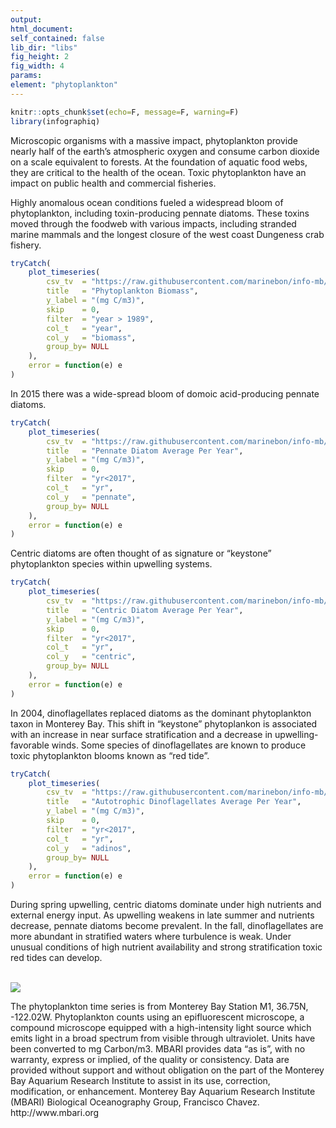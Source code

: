 ```yaml
---
output:
html_document:
self_contained: false
lib_dir: "libs"
fig_height: 2
fig_width: 4
params:
element: "phytoplankton"
---
```


```r
knitr::opts_chunk$set(echo=F, message=F, warning=F)
library(infographiq)
```

<base target="_parent">
Microscopic organisms with a massive impact, phytoplankton provide nearly half of the earth's atmospheric oxygen and consume carbon dioxide on a scale equivalent to forests. At the foundation of aquatic food webs, they are critical to the health of the ocean. Toxic phytoplankton have an impact on public health and commercial fisheries.
<p></p>Highly anomalous ocean conditions fueled a widespread bloom of phytoplankton, including toxin-producing pennate diatoms. These toxins moved through the foodweb with various impacts, including stranded marine mammals and the longest closure of the west coast Dungeness crab fishery.

```r
tryCatch(
    plot_timeseries(
        csv_tv  = "https://raw.githubusercontent.com/marinebon/info-mb/master/prep/data/phytoplankton/SDG14_MB_Monique.csv",
        title   = "Phytoplankton Biomass",
        y_label = "(mg C/m3)",
        skip    = 0,
        filter  = "year > 1989",
        col_t   = "year",
        col_y   = "biomass",
        group_by= NULL
    ),
    error = function(e) e
)
```
In 2015 there was a wide-spread bloom of domoic acid-producing pennate diatoms.

```r
tryCatch(
    plot_timeseries(
        csv_tv  = "https://raw.githubusercontent.com/marinebon/info-mb/master/prep/data/phytoplankton/efm_diatoms_mb_by_year.csv",
        title   = "Pennate Diatom Average Per Year",
        y_label = "(mg C/m3)",
        skip    = 0,
        filter  = "yr<2017",
        col_t   = "yr",
        col_y   = "pennate",
        group_by= NULL
    ),
    error = function(e) e
)
```
Centric diatoms are often thought of as signature or "keystone" phytoplankton species within upwelling systems.

```r
tryCatch(
    plot_timeseries(
        csv_tv  = "https://raw.githubusercontent.com/marinebon/info-mb/master/prep/data/phytoplankton/efm_diatoms_mb_by_year.csv",
        title   = "Centric Diatom Average Per Year",
        y_label = "(mg C/m3)",
        skip    = 0,
        filter  = "yr<2017",
        col_t   = "yr",
        col_y   = "centric",
        group_by= NULL
    ),
    error = function(e) e
)
```
In 2004, dinoflagellates replaced diatoms as the dominant phytoplankton taxon in Monterey Bay. This shift in "keystone" phytoplankon is associated with an increase in near surface stratification and a decrease in upwelling-favorable winds. Some species of dinoflagellates are known to produce toxic phytoplankton blooms known as "red tide".

```r
tryCatch(
    plot_timeseries(
        csv_tv  = "https://raw.githubusercontent.com/marinebon/info-mb/master/prep/data/phytoplankton/efm_dinos_mb_by_year.csv",
        title   = "Autotrophic Dinoflagellates Average Per Year",
        y_label = "(mg C/m3)",
        skip    = 0,
        filter  = "yr<2017",
        col_t   = "yr",
        col_y   = "adinos",
        group_by= NULL
    ),
    error = function(e) e
)
```
<p>During spring upwelling, centric diatoms dominate under high nutrients and external energy input. As upwelling weakens in late summer and nutrients decrease, pennate diatoms become prevalent. In the fall, dinoflagellates are more abundant in stratified waters where turbulence is weak. Under unusual conditions of high nutrient availability and strong stratification toxic red tides can develop.</p><br><img src="http://www3.mbari.org/bog/mbon/images/mb_seasonal_taxonomic_structure2.png"/>
<p>The phytoplankton time series is from Monterey Bay Station M1, 36.75N, -122.02W. Phytoplankton counts using an epifluorescent microscope, a compound microscope equipped with a high-intensity light source which emits light in a broad spectrum from visible through ultraviolet. Units have been converted to mg Carbon/m3. MBARI provides data "as is", with no warranty, express or implied, of the quality or consistency. Data are provided without support and without obligation on the part of the Monterey Bay Aquarium Research Institute to assist in its use, correction, modification, or enhancement. Monterey Bay Aquarium Research Institute (MBARI) Biological Oceanography Group, Francisco Chavez.  http://www.mbari.org
